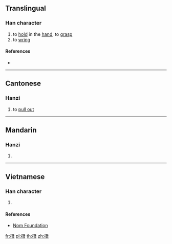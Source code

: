 {{character info/new}}
==Translingual==

===Han character===
{{Han char|rn=64|rad=手|as=12|sn=15|four=|canj=QMUA|ids=⿰扌朁}}

# to [[hold]] in the [[hand]], to [[grasp]]
# to [[wring]]

====References====
* {{Han ref|kx=0453.310|dkj=12687|dj=0803.140|hdz=31956.010|uh=648D|ud=25741}}

----

==Cantonese==

===Hanzi===
{{yue-hanzi|jyut=[[cim4]]|y=chim4}}

# to [[pull out]]

----

==Mandarin==

===Hanzi===
{{cmn-hanzi|pin=[[zǎn]] ([[zan3]]), [[xián]] ([[xian2]])|wg=tsan<sup>3</sup>, hsien<sup>2</sup>}}

# {{defn|lang=cmn|sort=手12}}

----

==Vietnamese==

===Han character===
{{vi-readings|rs=手12|hanviet=tròm}}

# {{defn|lang=vi|sort=手12}}

====References====
* [http://nomfoundation.org/common/nom_details.php?codepoint=648d Nom Foundation]

[[fr:撍]]
[[pl:撍]]
[[th:撍]]
[[zh:撍]]